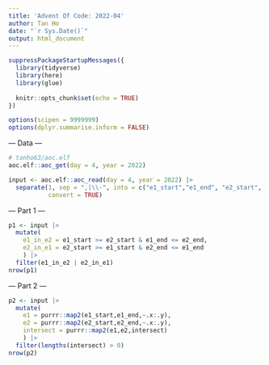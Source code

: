 ```yaml
---
title: 'Advent Of Code: 2022-04'
author: Tan Ho
date: "`r Sys.Date()`"
output: html_document
---
```


```r
suppressPackageStartupMessages({
  library(tidyverse)
  library(here)
  library(glue)
  
  knitr::opts_chunk$set(echo = TRUE)
})

options(scipen = 9999999)
options(dplyr.summarise.inform = FALSE)
```

--- Data ---

```r
# tanho63/aoc.elf
aoc.elf::aoc_get(day = 4, year = 2022)
```

```r
input <- aoc.elf::aoc_read(day = 4, year = 2022) |> 
  separate(1, sep = ",|\\-", into = c("e1_start","e1_end", "e2_start", "e2_end"),
           convert = TRUE)
```

--- Part 1 ---

```r
p1 <- input |> 
  mutate(
    e1_in_e2 = e1_start >= e2_start & e1_end <= e2_end,
    e2_in_e1 = e2_start >= e1_start & e2_end <= e1_end
    ) |> 
  filter(e1_in_e2 | e2_in_e1)
nrow(p1)
```

--- Part 2 ---

```r
p2 <- input |> 
  mutate(
    e1 = purrr::map2(e1_start,e1_end,~.x:.y),
    e2 = purrr::map2(e2_start,e2_end,~.x:.y),
    intersect = purrr::map2(e1,e2,intersect)
    ) |> 
  filter(lengths(intersect) > 0)
nrow(p2)
```

